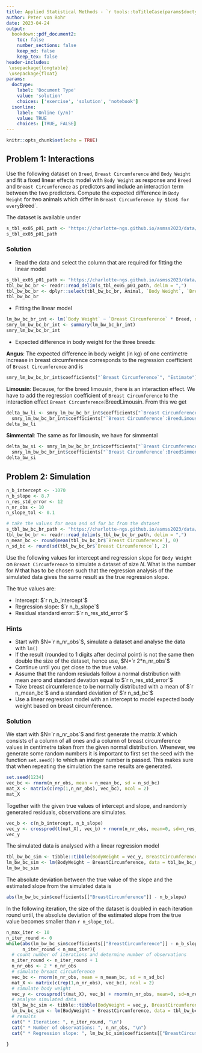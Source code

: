 ```yaml
---
title: Applied Statistical Methods - `r tools::toTitleCase(params$doctype)` 5
author: Peter von Rohr
date: 2023-04-24
output:
  bookdown::pdf_document2:
    toc: false
    number_sections: false
    keep_md: false
    keep_tex: false
header-includes:
 \usepackage{longtable}
 \usepackage{float}
params:
  doctype:
    label: 'Document Type'
    value: 'solution'
    choices: ['exercise', 'solution', 'notebook']
  isonline:
    label: 'Online (y/n)'
    value: TRUE
    choices: [TRUE, FALSE]
---
```



```r
knitr::opts_chunk$set(echo = TRUE)
```


## Problem 1: Interactions
Use the following dataset on `Breed`, `Breast Circumference` and `Body Weight` and fit a fixed linear effects model with `Body Weight` as response and `Breed` and `Breast Circumference` as predictors and include an interaction term between the two predictors. Compute the expected difference in `Body Weight` for two animals which differ in `Breast Circumference by $1cm$ for every `Breed`. 

The dataset is available under

```r
s_tbl_ex05_p01_path <- "https://charlotte-ngs.github.io/asmss2023/data/asm_bw_flem.csv"
s_tbl_ex05_p01_path
```


<!-- your-solution-start
### Your Solution

* Read the data
* Fit fixed linear effects model for Body Weight using `Breed` and `Breast Circumference` and the interaction with function `lm()`
* From the solution of the `summary()` of the `lm()` result get the regression coefficient and the interaction effects and compute the expected difference in `Body Weight` for all three breeds. 

---  your-solution-end -->


<!-- master-solution-start -->

### Solution

* Read the data and select the column that are required for fitting the linear model

```r
s_tbl_ex05_p01_path <- "https://charlotte-ngs.github.io/asmss2023/data/asm_bw_flem.csv"
tbl_bw_bc_br <- readr::read_delim(s_tbl_ex05_p01_path, delim = ",")
tbl_bw_bc_br <- dplyr::select(tbl_bw_bc_br, Animal, `Body Weight`, `Breast Circumference`, Breed)
tbl_bw_bc_br
```


* Fitting the linear model

```r
lm_bw_bc_br_int <- lm(`Body Weight` ~ `Breast Circumference` * Breed, data = tbl_bw_bc_br)
smry_lm_bw_bc_br_int <- summary(lm_bw_bc_br_int)
smry_lm_bw_bc_br_int
```

* Expected difference in body weight for the three breeds:

__Angus__: The expected difference in body weight (in kg) of one centimetre increase in breast circumference corresponds to the regression coefficient of `Breast Circumference` and is 

```r
smry_lm_bw_bc_br_int$coefficients["`Breast Circumference`", "Estimate"]
```

__Limousin__: Because, for the breed limousin, there is an interaction effect. We have to add the regression coefficient of `Breast Circumference` to the interaction effect `Breast Circumference`:BreedLimousin. From this we get

```r
delta_bw_li <- smry_lm_bw_bc_br_int$coefficients["`Breast Circumference`", "Estimate"] +
  smry_lm_bw_bc_br_int$coefficients["`Breast Circumference`:BreedLimousin", "Estimate"]
delta_bw_li
```

__Simmental__: The same as for limousin, we have for simmental

```r
delta_bw_si <- smry_lm_bw_bc_br_int$coefficients["`Breast Circumference`", "Estimate"] +
  smry_lm_bw_bc_br_int$coefficients["`Breast Circumference`:BreedSimmental", "Estimate"]
delta_bw_si
```

<!-- master-solution-end -->


## Problem 2: Simulation
```r
n_b_intercept <- -1070
n_b_slope <- 8.7
n_res_std_error <- 12
n_nr_obs <- 10
n_slope_tol <- 0.1

# take the values for mean and sd for bc from the dataset
s_tbl_bw_bc_br_path <- "https://charlotte-ngs.github.io/asmss2023/data/asm_bw_flem.csv"
tbl_bw_bc_br <- readr::read_delim(s_tbl_bw_bc_br_path, delim = ",")
n_mean_bc <- round(mean(tbl_bw_bc_br$`Breast Circumference`), 0)
n_sd_bc <- round(sd(tbl_bw_bc_br$`Breast Circumference`), 2)
```

Use the following values for intercept and regression slope for `Body Weight` on `Breast Circumference` to simulate a dataset of size $N$. What is the number for $N$ that has to be chosen such that the regression analysis of the simulated data gives the same result as the true regression slope. 

The true values are: 

* Intercept: $`r n_b_intercept`$
* Regression slope: $`r n_b_slope`$
* Residual standard error: $`r n_res_std_error`$

### Hints

* Start with $N=`r n_nr_obs`$, simulate a dataset and analyse the data with `lm()`
* If the result (rounded to 1 digits after decimal point) is not the same then double the size of the dataset, hence use, $N=`r 2*n_nr_obs`$
* Continue until you get close to the true value.
* Assume that the random resiudals follow a normal distribution with mean zero and standard devation equal to $`r n_res_std_error`$
* Take breast circumference to be normally distributed with a mean of $`r n_mean_bc`$ and a standard deviation of $`r n_sd_bc`$
* Use a linear regression model with an intercept to model expected body weight based on breast circumference.


<!-- your-solution-start
### Your Solution

* Start with $N=`r n_nr_obs`$, simulate a dataset and analyse the data with `lm()`
* If the result (rounded to 1 digits after decimal point) is not the same then double the size of the dataset, hence use, $N=`r 2*n_nr_obs`$
* Continue until you get close to the true value.


---  your-solution-end -->


<!-- master-solution-start -->

### Solution
We start with $N=`r n_nr_obs`$ and first generate the matrix $X$ which consists of a column of all ones and a column of breast circumference values in centimetre taken from the given normal distribution. Whenever, we generate some random numbers it is important to first set the seed with the function `set.seed()` to which an integer number is passed. This makes sure that when repeating the simulation the same results are generated.

```r
set.seed(1234)
vec_bc <- rnorm(n_nr_obs, mean = n_mean_bc, sd = n_sd_bc)
mat_X <- matrix(c(rep(1,n_nr_obs), vec_bc), ncol = 2)
mat_X
```

Together with the given true values of intercept and slope, and randomly generated residuals, observations are simulates.

```r
vec_b <- c(n_b_intercept, n_b_slope)
vec_y <- crossprod(t(mat_X), vec_b) + rnorm(n_nr_obs, mean=0, sd=n_res_std_error)
vec_y
```

The simulated data is analysed with a linear regression model

```r
tbl_bw_bc_sim <- tibble::tibble(BodyWeight = vec_y, BreastCircumference=vec_bc)
lm_bw_bc_sim <- lm(BodyWeight ~ BreastCircumference, data = tbl_bw_bc_sim)
lm_bw_bc_sim
```

The absolute deviation between the true value of the slope and the estimated slope from the simulated data is 

```r
abs(lm_bw_bc_sim$coefficients[["BreastCircumference"]] - n_b_slope)
```

In the following iteration, the size of the dataset is doubled in each iteration round until, the absolute deviation of the estimated slope from the true value becomes smaller than `r n_slope_tol`.

```r
n_max_iter <- 10
n_iter_round <- 0
while(abs(lm_bw_bc_sim$coefficients[["BreastCircumference"]] - n_b_slope) > n_slope_tol && 
      n_iter_round < n_max_iter){
  # count number of iterations and determine number of observations
  n_iter_round <- n_iter_round + 1
  n_nr_obs <- 2 * n_nr_obs
  # simulate breast circumference
  vec_bc <- rnorm(n_nr_obs, mean = n_mean_bc, sd = n_sd_bc)
  mat_X <- matrix(c(rep(1,n_nr_obs), vec_bc), ncol = 2)
  # simulate body weight
  vec_y <- crossprod(t(mat_X), vec_b) + rnorm(n_nr_obs, mean=0, sd=n_res_std_error)
  # analyse simulated data
  tbl_bw_bc_sim <- tibble::tibble(BodyWeight = vec_y, BreastCircumference=vec_bc)
  lm_bw_bc_sim <- lm(BodyWeight ~ BreastCircumference, data = tbl_bw_bc_sim)
  # results
  cat(" * Iteration: ", n_iter_round, "\n")
  cat(" * Number of observations: ", n_nr_obs, "\n")
  cat(" * Regression slope: ", lm_bw_bc_sim$coefficients[["BreastCircumference"]], "\n")
  
}
```



<!-- master-solution-end -->


